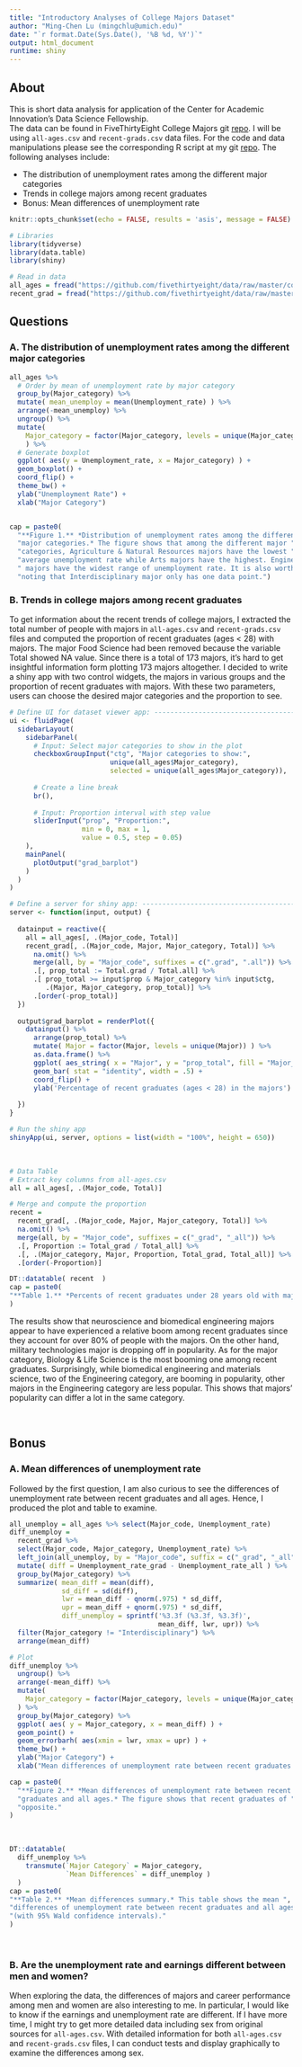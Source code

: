 ```yaml
---
title: "Introductory Analyses of College Majors Dataset"
author: "Ming-Chen Lu (mingchlu@umich.edu)"
date: "`r format.Date(Sys.Date(), '%B %d, %Y')`"
output: html_document
runtime: shiny
---
```


## About
This is short data analysis for application of the Center for Academic Innovation's Data Science Fellowship.  
The data can be found in FiveThirtyEight College Majors git [repo](https://github.com/fivethirtyeight/data/tree/master/college-majors). I will be using `all-ages.csv` and `recent-grads.csv` data files. For the code and data manipulations please see the corresponding R script at my git [repo](https://github.com/mclu/college_majors). The following analyses include:

- The distribution of unemployment rates among the different major
categories
- Trends in college majors among recent graduates
- Bonus: Mean differences of unemployment rate

```r
knitr::opts_chunk$set(echo = FALSE, results = 'asis', message = FALSE)

# Libraries
library(tidyverse)
library(data.table)
library(shiny)

# Read in data
all_ages = fread("https://github.com/fivethirtyeight/data/raw/master/college-majors/all-ages.csv")
recent_grad = fread("https://github.com/fivethirtyeight/data/raw/master/college-majors/recent-grads.csv")

```

## Questions
### A. The distribution of unemployment rates among the different major categories

```r
all_ages %>%
  # Order by mean of unemployment rate by major category
  group_by(Major_category) %>%
  mutate( mean_unemploy = mean(Unemployment_rate) ) %>%
  arrange(-mean_unemploy) %>%
  ungroup() %>%
  mutate( 
    Major_category = factor(Major_category, levels = unique(Major_category)) 
    ) %>%
  # Generate boxplot
  ggplot( aes(y = Unemployment_rate, x = Major_category) ) +
  geom_boxplot() +
  coord_flip() +
  theme_bw() +
  ylab("Unemployment Rate") +
  xlab("Major Category")


cap = paste0(
  "**Figure 1.** *Distribution of unemployment rates among the different",
  "major categories.* The figure shows that among the different major ",
  "categories, Agriculture & Natural Resources majors have the lowest ",
  "average unemployment rate while Arts majors have the highest. Engineering",
  " majors have the widest range of unemployment rate. It is also worth ",
  "noting that Interdisciplinary major only has one data point.")
```

### B. Trends in college majors among recent graduates

To get information about the recent trends of college majors, I extracted the total number of people with majors in `all-ages.csv` and `recent-grads.csv` files and computed the proportion of recent graduates (ages < 28) with majors. The major Food Science had been removed because the variable Total showed NA value. 
Since there is a total of 173 majors, it's hard to get insightful information form plotting 173 majors altogether. I decided to write a shiny app with two control widgets, the majors in various groups and the proportion of recent graduates with majors. With these two parameters, users can choose the desired major categories and the proportion to see.  <br />  

```r
# Define UI for dataset viewer app: --------------------------------------------
ui <- fluidPage(
  sidebarLayout(
    sidebarPanel(
      # Input: Select major categories to show in the plot
      checkboxGroupInput("ctg", "Major categories to show:",
                         unique(all_ages$Major_category), 
                         selected = unique(all_ages$Major_category)),
      
      # Create a line break
      br(),
      
      # Input: Proportion interval with step value
      sliderInput("prop", "Proportion:",
                  min = 0, max = 1,
                  value = 0.5, step = 0.05)
    ),
    mainPanel(
      plotOutput("grad_barplot")  
    )
  )
)

# Define a server for shiny app: -----------------------------------------------
server <- function(input, output) {
  
  datainput = reactive({
    all = all_ages[, .(Major_code, Total)]
    recent_grad[, .(Major_code, Major, Major_category, Total)] %>%
      na.omit() %>%
      merge(all, by = "Major_code", suffixes = c(".grad", ".all")) %>%
      .[, prop_total := Total.grad / Total.all] %>%
      .[ prop_total >= input$prop & Major_category %in% input$ctg, 
         .(Major, Major_category, prop_total)] %>%
      .[order(-prop_total)]
  })
  
  output$grad_barplot = renderPlot({
    datainput() %>%
      arrange(prop_total) %>%
      mutate( Major = factor(Major, levels = unique(Major)) ) %>%
      as.data.frame() %>%
      ggplot( aes_string( x = "Major", y = "prop_total", fill = "Major_category")) +
      geom_bar( stat = "identity", width = .5) +
      coord_flip() +
      ylab('Percentage of recent graduates (ages < 28) in the majors')
    
  })
}

# Run the shiny app
shinyApp(ui, server, options = list(width = "100%", height = 650))
```

<br /> 

```r
# Data Table
# Extract key columns from all-ages.csv
all = all_ages[, .(Major_code, Total)]

# Merge and compute the proportion
recent = 
  recent_grad[, .(Major_code, Major, Major_category, Total)] %>%
  na.omit() %>%
  merge(all, by = "Major_code", suffixes = c("_grad", "_all")) %>%
  .[, Proportion := Total_grad / Total_all] %>%
  .[, .(Major_category, Major, Proportion, Total_grad, Total_all)] %>%
  .[order(-Proportion)]

DT::datatable( recent  )
cap = paste0(
"**Table 1.** *Percents of recent graduates under 28 years old with majors*."
)
```

The results show that neuroscience and biomedical engineering majors appear to have experienced a relative boom among recent graduates since they account for over 80% of people with the majors. On the other hand, military technologies major is dropping off in popularity. 
As for the major category, Biology & Life Science is the most booming one among recent graduates. Surprisingly, while biomedical engineering and materials science, two of the Engineering category, are booming in popularity, other majors in the Engineering category are less popular. This shows that majors' popularity can differ a lot in the same category.

<br />

## Bonus
### A. Mean differences of unemployment rate
Followed by the first question, I am also curious to see the differences of unemployment rate between recent graduates and all ages. Hence, I produced the plot and table to examine.

```r
all_unemploy = all_ages %>% select(Major_code, Unemployment_rate)
diff_unemploy = 
  recent_grad %>%
  select(Major_code, Major_category, Unemployment_rate) %>%
  left_join(all_unemploy, by = "Major_code", suffix = c("_grad", "_all")) %>%
  mutate( diff = Unemployment_rate_grad - Unemployment_rate_all ) %>%
  group_by(Major_category) %>%
  summarize( mean_diff = mean(diff), 
             sd_diff = sd(diff),
             lwr = mean_diff - qnorm(.975) * sd_diff,
             upr = mean_diff + qnorm(.975) * sd_diff,
             diff_unemploy = sprintf('%3.3f (%3.3f, %3.3f)', 
                                     mean_diff, lwr, upr)) %>%
  filter(Major_category != "Interdisciplinary") %>%
  arrange(mean_diff)

# Plot
diff_unemploy %>% 
  ungroup() %>%
  arrange(-mean_diff) %>%
  mutate(
    Major_category = factor(Major_category, levels = unique(Major_category))
  ) %>%
  group_by(Major_category) %>%
  ggplot( aes( y = Major_category, x = mean_diff) ) +
  geom_point() +
  geom_errorbarh( aes(xmin = lwr, xmax = upr) ) +
  theme_bw() +
  ylab("Major Category") +
  xlab("Mean differences of unemployment rate between recent graduates and all ages")

cap = paste0(
  "**Figure 2.** *Mean differences of unemployment rate between recent ",
  "graduates and all ages.* The figure shows that recent graduates of ",        "Industrial Arts & Consumer Services major category tend to find jobs ",      "easier compared to all ages, while Social Science major category is the ",
  "opposite."
)

```

<br />

```r
DT::datatable( 
  diff_unemploy %>% 
    transmute(`Major Category` = Major_category, 
              `Mean Differences` = diff_unemploy )  
  )
cap = paste0(
"**Table 2.** *Mean differences summary.* This table shows the mean ",
"differences of unemployment rate between recent graduates and all ages ",
"(with 95% Wald confidence intervals)." 
)
```
<br />

### B. Are the unemployment rate and earnings different between men and women?
When exploring the data, the differences of majors and career performance among men and women are also interesting to me. In particular, I would like to know if the earnings and unemployment rate are different. If I have more time, I might try to get more detailed data including sex from original sources for `all-ages.csv`. With detailed information for both `all-ages.csv` and `recent-grads.csv` files, I can conduct tests and display graphically to examine the differences among sex.


